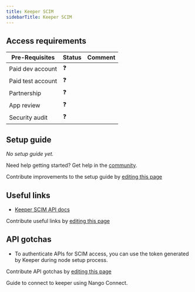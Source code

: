 ```yaml
---
title: Keeper SCIM
sidebarTitle: Keeper SCIM
---
```



<Overview />
<PreBuiltTooling />
<PreBuiltUseCases />

## Access requirements
| Pre-Requisites | Status | Comment|
| - | - | - |
| Paid dev account | ❓ |  |
| Paid test account | ❓ |  |
| Partnership | ❓ | |
| App review | ❓ |  |
| Security audit | ❓ | |


## Setup guide

_No setup guide yet._

<Tip>Need help getting started? Get help in the [community](https://nango.dev/slack).</Tip>

<Note>Contribute improvements to the setup guide by [editing this page](https://github.com/nangohq/nango/tree/master/docs/integrations/all/keeper-scim.mdx)</Note>


## Useful links

-   [Keeper SCIM API docs](https://docs.keeper.io/en/enterprise-guide/user-and-team-provisioning/automated-provisioning-with-scim)

<Note>Contribute useful links by [editing this page](https://github.com/nangohq/nango/tree/master/docs/integrations/all/keeper-scim.mdx)</Note>

## API gotchas

- To authenticate APIs for SCIM access, you can use the token generated by Keeper during node setup process.

<Note>Contribute API gotchas by [editing this page](https://github.com/nangohq/nango/tree/master/docs/integrations/all/keeper-scim.mdx)</Note>

<Card title="Connect to keeper" icon="link" href="/integrations/all/keeper-scim/connect" horizontal>
  Guide to connect to keeper using Nango Connect.
</Card>
